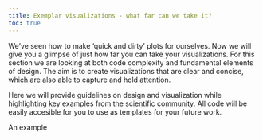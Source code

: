```yaml
---
title: Exemplar visualizations - what far can we take it?
toc: true
---
```


We've seen how to make 'quick and dirty' plots for ourselves. Now we will give you a glimpse of just how far you can take your visualizations. For this section we are looking at both code complexity and fundamental elements of design. The aim is to create visualizations that are clear and concise, which are also able to capture and hold attention. 

Here we will provide guidelines on design and visualization while highlighting key examples from the scientific community. All code will be easily accesible for you to use as templates for your future work.

An example